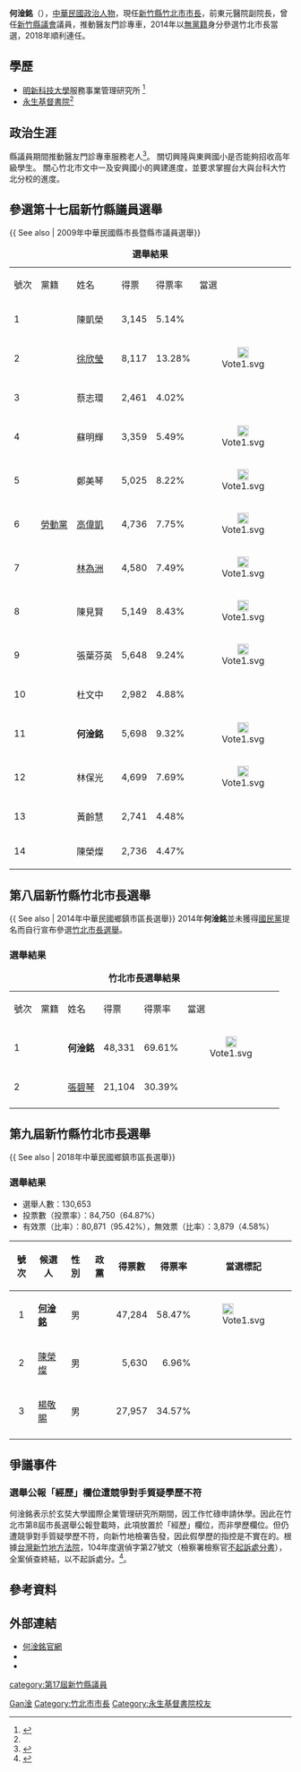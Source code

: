 {{Infobox Officeholder
| name = 何淦銘
| image = 
| imagesize = 
| office = <!-- 注释: [[File:Jhubei_logo.png|25px]] -->[[竹北市|竹北市]]第8－9屆[[竹北市市長|市長]]
| term_start = 2014年12月25日
| term_end = 
| 前任 = [[楊敬賜|楊敬賜]]
| constituency_AM1 = [[新竹縣|新竹縣]]第一選區（[[竹北市|竹北市]]）
| assembly1 = 新竹縣議會
| assembly_order1 = 第17屆
| assembly_title1 = 議員
| term_start1 = 2010年3月1日
| term_end1 = 2014年12月24日
| sex = 男
| birth_date = {{birth_date_and_age|1959|7|11}}
| birth_place = {{TWN}}
| death_date = 
| death_place = 
| Native place = 
| nationality = 
| party = {{Nonp}}
| otherparty = {{KMT}}（?-2014年）
| parents = 
| relatives = 
| spouse = 
| children = 
| profession = 
| website = 
}}
{{Infobox Political EPW
| educate =
*[[明新科技大學|明新工業專科學校]]服務事業管理研究所
*[[永生基督書院|永生基督書院]]<ref>{{Cite web |url=https://news.ltn.com.tw/amp/news/local/paper/833329 |title=張碧琴告發假學歷 何淦銘駁︰都是真的 |access-date=2021-07-10 |archive-date=2021-07-10 |archive-url=https://web.archive.org/web/20210710075242/https://news.ltn.com.tw/amp/news/local/paper/833329 |dead-url=no }}</ref>企業管理學系
| past = 
*新竹縣東元醫院副院長 
*竹夢少年輔導協進會-創辦人
*新竹市工程資訊協會-創會長
*新興國際同際會95-96年會長
*竹北市醫友協進會-創辦人
*旺旺動物流浪協會-總幹事
*竹北市何姓宗親會-理事長
*竹北市佳佳桌球協會-顧問
*竹北市水電聯誼會-顧問
}}
'''何淦銘'''（{{bd|1959年|7月11日}}），[[中華民國|中華民國]][[政治人物|政治人物]]，現任[[新竹縣|新竹縣]][[竹北市市長|竹北市市長]]，前東元醫院副院長，曾任[[新竹縣議會|新竹縣議會]]議員，推動醫友門診專車，2014年以[[無黨籍|無黨籍]]身分參選竹北市長當選，2018年順利連任。

== 學歷 ==
*[[明新科技大學|明新科技大學]]服務事業管理研究所 <ref name="#1">{{Cite web |url=https://www.chupei.gov.tw/iframcontent_edit.php?menu=20&typeid=1149 |title=竹北市公所 市長學歷 |accessdate=2015 |archive-date=2021-12-09 |archive-url=https://web.archive.org/web/20211209195342/https://www.chupei.gov.tw/iframcontent_edit.php?menu=20&typeid=1149 |dead-url=no }}</ref>
*[[永生基督書院|永生基督書院]]<ref name="#1"/>

== 政治生涯 ==
縣議員期間推動醫友門診專車服務老人<ref>{{Cite web |url=http://news.cts.com.tw/nownews/society/201003/201003020419839.html |title=縣議員何淦銘實現競選承諾　竹縣老人門診專車上路  |accessdate=2014-10-14 |archive-date=2014-10-18 |archive-url=https://web.archive.org/web/20141018235348/http://news.cts.com.tw/nownews/society/201003/201003020419839.html |dead-url=no }}</ref>。
關切興隆與東興國小是否能夠招收高年級學生。
關心竹北市文中一及安興國小的興建進度，並要求掌握台大與台科大竹北分校的進度。

== 參選第十七屆新竹縣議員選舉 ==
{{ See also | 2009年中華民國縣市長暨縣市議員選舉}}
{| border="1" cellpadding="4" cellspacing="1" style="margin: 0em 1em 1em 0; background: #f9f9f9; border: 1px #aaa solid; text-align:center; border-collapse: collapse; font-size: 95%;"
|+'''選舉結果'''
|-
|號次||黨籍||姓名||得票||得票率||當選
|-
|1||{{Kmt}}||陳凱榮||3,145||5.14%||
|-
|2||{{Kmt}}||[[徐欣瑩|徐欣瑩]]||8,117||13.28%||<div align="center">[[File:Vote1.svg|20px]]</div>
|-
|3||{{Kmt}}||蔡志環||2,461||4.02%||
|-
|4||{{nonp}}||蘇明輝||3,359||5.49%||<div align="center">[[File:Vote1.svg|20px]]</div>
|-
|5||{{nonp}}||鄭美琴||5,025||8.22%||<div align="center">[[File:Vote1.svg|20px]]</div>
|-
|6||<!-- 注释出：[[File:勞動黨_Seal.png|25px]] --> [[勞動黨_(台灣)|勞動黨]]||[[高偉凱|高偉凱]]||4,736||7.75%||<div align="center">[[File:Vote1.svg|20px]]</div>
|-
|7||{{nonp}}||[[林為洲|林為洲]]||4,580||7.49%||<div align="center">[[File:Vote1.svg|20px]]</div>
|-
|8||{{Kmt}}||陳見賢||5,149||8.43%||<div align="center">[[File:Vote1.svg|20px]]</div>
|-
|9||{{Dpp}}||張葉芬英||5,648||9.24%||<div align="center">[[File:Vote1.svg|20px]]</div>
|-
|10||{{Kmt}}||杜文中||2,982||4.88%||
|-
|11||{{nonp}}||'''何淦銘'''||5,698||9.32%||<div align="center">[[File:Vote1.svg|20px]]</div>
|-
|12||{{Kmt}}||林保光||4,699||7.69%||<div align="center">[[File:Vote1.svg|20px]]</div>
|-
|13||{{nonp}}||黃齡慧||2,741||4.48%||
|-
|14||{{Kmt}}||陳榮燦||2,736||4.47%||
|}

== 第八屆新竹縣竹北市長選舉 ==
{{ See also | 2014年中華民國鄉鎮市區長選舉}}
2014年'''何淦銘'''並未獲得[[國民黨|國民黨]]提名而自行宣布參選[[2014年中華民國鄉鎮市區長選舉選舉區投票結果列表|竹北市長選舉]]。
=== 選舉結果 ===
{| border="1" cellpadding="4" cellspacing="1" style="margin: 0em 1em 1em 0; background: #f9f9f9; border: 1px #aaa solid; text-align:center; border-collapse: collapse; font-size: 95%;"
|+'''竹北市長選舉結果'''
|-
|號次||黨籍||姓名||得票||得票率||當選
|-
|1||{{nonp}}||'''何淦銘'''||48,331||69.61%||<div align="center">[[File:Vote1.svg|20px]]</div>
|-
|2||{{kmt}}||[[張碧琴|張碧琴]]||21,104||30.39%||
|-
|}

== 第九屆新竹縣竹北市長選舉 ==
{{ See also | 2018年中華民國鄉鎮市區長選舉}}
=== 選舉結果 ===
*選舉人數：130,653
*投票數（投票率）：84,750（64.87%）
*有效票（比率）：80,871（95.42%），無效票（比率）：3,879（4.58%）
{|class=wikitable
!號次
!候選人
!性別
!政黨
!得票數
!得票率
!當選標記
|-
|align="center"|1
| '''[[何淦銘|何淦銘]]'''
|align="center"|男
|{{Nonp}}
|align="right"|47,284
|align="right"|58.47%
|  [[File:Vote1.svg|20px]]</div>
|-
|align="center"|2
| [[陳榮燦（台灣）|陳榮燦]]
|align="center"|男
|{{Nonp}}
|align="right"|5,630
|align="right"|6.96%
| 
|-
|align="center"|3
| [[楊敬賜|楊敬賜]]
|align="center"|男
|{{KMT}}
|align="right"|27,957
|align="right"|34.57%
| 
|-
|}

==爭議事件==
===選舉公報「經歷」欄位遭競爭對手質疑學歷不符===
何淦銘表示於玄奘大學國際企業管理研究所期間，因工作忙碌申請休學。因此在竹北市第8屆市長選舉公報登載時，此項放置於「經歷」欄位，而非學歷欄位。但仍遭競爭對手質疑學歷不符，向新竹地檢署告發，因此假學歷的指控是不實在的。根據[[臺灣新竹地方法院|台灣新竹地方法院]]，104年度選偵字第27號文（檢察署檢察官[[不起訴處分書|不起訴處分書]]），全案偵查終結，以不起訴處分。<ref>{{Cite web |url=https://www.taiwannews.com.tw/ch/news/2672607 |title=競爭對手選舉期間告發假學歷案 何淦銘表示為不實指控 |accessdate=2015-01-18 |archive-date=2021-12-09 |archive-url=https://web.archive.org/web/20211209025531/https://www.taiwannews.com.tw/ch/news/2672607 |dead-url=no }}</ref>。

==參考資料==
<references/>

==外部連結==
*[https://kminone.blogspot.com/ 何淦銘官網] {{Wayback|url=https://kminone.blogspot.com/ |date=20210611120019 }}
*{{facebook|kanming711}}
*{{youtube|channel=UCOwQnOipI2vB4K8YF2HBtjQ}}

{{DEFAULTSORT:He何}}
[[category:第17屆新竹縣議員|category:第17屆新竹縣議員]]
[[Category:何姓|Gan淦]]
[[Category:竹北市市長|Category:竹北市市長]]
[[Category:永生基督書院校友|Category:永生基督書院校友]]